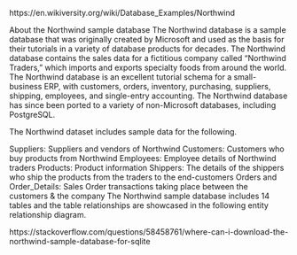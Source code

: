 https://en.wikiversity.org/wiki/Database_Examples/Northwind

About the Northwind sample database
The Northwind database is a sample database that was originally created by Microsoft and used as the basis for their tutorials in a variety of database products for decades. The Northwind database contains the sales data for a fictitious company called “Northwind Traders,” which imports and exports specialty foods from around the world. The Northwind database is an excellent tutorial schema for a small-business ERP, with customers, orders, inventory, purchasing, suppliers, shipping, employees, and single-entry accounting. The Northwind database has since been ported to a variety of non-Microsoft databases, including PostgreSQL.

The Northwind dataset includes sample data for the following.

Suppliers: Suppliers and vendors of Northwind
Customers: Customers who buy products from Northwind
Employees: Employee details of Northwind traders
Products: Product information
Shippers: The details of the shippers who ship the products from the traders to the end-customers
Orders and Order_Details: Sales Order transactions taking place between the customers & the company
The Northwind sample database includes 14 tables and the table relationships are showcased in the following entity relationship diagram.

https://stackoverflow.com/questions/58458761/where-can-i-download-the-northwind-sample-database-for-sqlite
